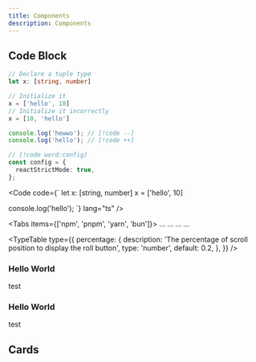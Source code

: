 ```yaml
---
title: Components
description: Components
---
```


## Code Block

```ts twoslash
// Declare a tuple type
let x: [string, number]

// Initialize it
x = ['hello', 10]
// Initialize it incorrectly
x = [10, 'hello']

console.log('hewwo'); // [!code --]
console.log('hello'); // [!code ++]

// [!code word:config]
const config = {
  reactStrictMode: true,
};
```

<Code code={`
let x: [string, number]
x = ['hello', 10]

console.log('hello');
`} lang="ts" />


<Tabs items={['npm', 'pnpm', 'yarn', 'bun']}>
  <Tab value="npm">...</Tab>
  <Tab value="pnpm">...</Tab>
  <Tab value="yarn">...</Tab>
  <Tab value="bun">...</Tab>
</Tabs>


<TypeTable
  type={{
    percentage: {
      description:
        'The percentage of scroll position to display the roll button',
      type: 'number',
      default: 0.2,
    },
  }}
/>


<Steps>
<Step>

### Hello World
test
</Step>

<Step>

### Hello World
test
</Step>
</Steps>

 
<Files>
  <Folder name="app" defaultOpen>
    <File name="layout.tsx" />
    <File name="page.tsx" />
    <File name="global.css" />
  </Folder>
  <Folder name="components">
    <File name="button.tsx" />
    <File name="tabs.tsx" />
    <File name="dialog.tsx" />
  </Folder>
  <File name="package.json" />
</Files>

## Cards

<Cards>
  <Card title="Learn more about Next.js" href="https://nextjs.org/docs" />
  <Card title="Learn more about Fumadocs" href="https://fumadocs.vercel.app" />
</Cards>
